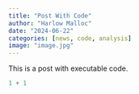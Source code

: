 ```yaml
---
title: "Post With Code"
author: "Harlow Malloc"
date: "2024-06-22"
categories: [news, code, analysis]
image: "image.jpg"
---
```


This is a post with executable code.

```r
1 + 1
```
